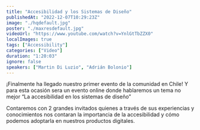 ```yaml
---
title: "Accesibilidad y los Sistemas de Diseño"
publishedAt: "2022-12-07T10:29:23Z"
image: "./hqdefault.jpg"
poster: "./maxresdefault.jpg"
videoUrl: "https://www.youtube.com/watch?v=YnlGtTbZZX0"
localImages: true
tags: ["Accessibility"]
categories: ["Video"]
duration: "1:20:03"
ignore: false
speakers: ["Martin Di Luzio", "Adrián Bolonio"]
---
```


¡Finalmente ha llegado nuestro primer evento de la comunidad en Chile! Y para esta ocasión sera un evento online donde hablaremos un tema no mejor “La accesibilidad en los sistemas de diseño”

Contaremos con 2 grandes invitados quienes a través de sus experiencias y conocimientos nos contaran la importancia de la accesibilidad y cómo podemos adoptarla en nuestros productos digitales.

